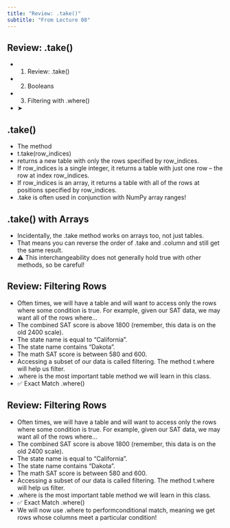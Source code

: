 ```yaml
---
title: "Review: .take()"
subtitle: "From Lecture 08"
---
```


## Review: .take()

- 1. Review: .take()
- 2. Booleans
- 3. Filtering with .where()
- ➤

## .take()

- The method
- t.take(row\_indices)
- returns a new table with only the rows specified by row\_indices.
- If row\_indices is a single integer, it returns a table with just one row – the row at index row\_indices.
- If row\_indices is an array, it returns a table with all of the rows at positions specified by row\_indices.
- .take is often used in conjunction with NumPy array ranges!

## .take() with Arrays

- Incidentally, the .take method works on arrays too, not just tables.
- That means you can reverse the order of .take and .column and still get the same result.
- ⚠️ This interchangeability does not generally hold true with other methods, so be careful!

## Review: Filtering Rows

- Often times, we will have a table and will want to access only the rows where some condition is true. For example, given our SAT data, we may want all of the rows where…
- The combined SAT score is above 1800 (remember, this data is on the old 2400 scale).
- The state name is equal to “California”.
- The state name contains “Dakota”.
- The math SAT score is between 580 and 600.
- Accessing a subset of our data is called filtering. The method t.where will help us filter.
- .where is the most important table method we will learn in this class.
- ✅ Exact Match .where()

## Review: Filtering Rows

- Often times, we will have a table and will want to access only the rows where some condition is true. For example, given our SAT data, we may want all of the rows where…
- The combined SAT score is above 1800 (remember, this data is on the old 2400 scale).
- The state name is equal to “California”.
- The state name contains “Dakota”.
- The math SAT score is between 580 and 600.
- Accessing a subset of our data is called filtering. The method t.where will help us filter.
- .where is the most important table method we will learn in this class.
- ✅ Exact Match .where()
- We will now use .where to performconditional match, meaning we get rows whose columns meet a particular condition!



